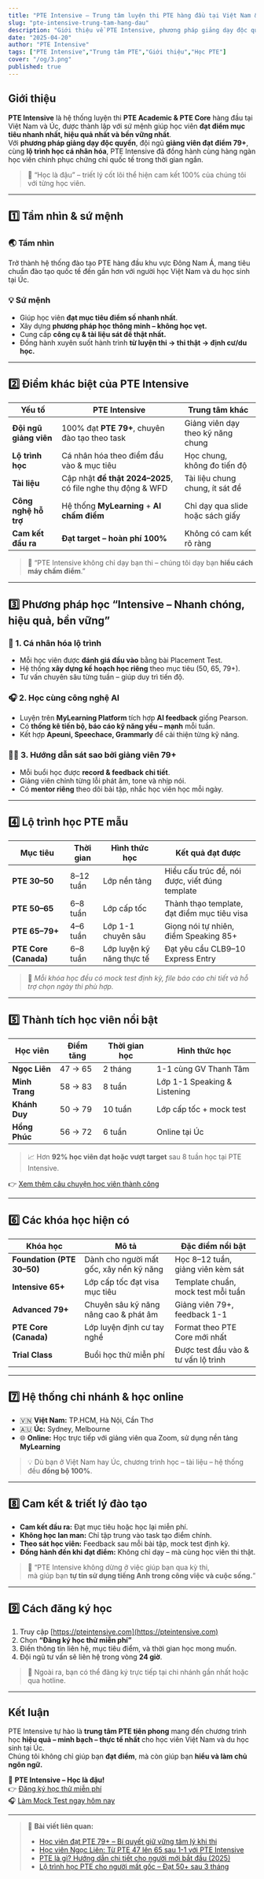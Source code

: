 ```yaml
---
title: "PTE Intensive – Trung tâm luyện thi PTE hàng đầu tại Việt Nam & Úc"
slug: "pte-intensive-trung-tam-hang-dau"
description: "Giới thiệu về PTE Intensive, phương pháp giảng dạy độc quyền, đội ngũ giảng viên chất lượng và cam kết đầu ra vượt trội."
date: "2025-04-20"
author: "PTE Intensive"
tags: ["PTE Intensive","Trung tâm PTE","Giới thiệu","Học PTE"]
cover: "/og/3.png"
published: true
---
```


## Giới thiệu

**PTE Intensive** là hệ thống luyện thi **PTE Academic & PTE Core** hàng đầu tại Việt Nam và Úc, được thành lập với sứ mệnh giúp học viên **đạt điểm mục tiêu nhanh nhất, hiệu quả nhất và bền vững nhất**.  
Với **phương pháp giảng dạy độc quyền**, đội ngũ **giảng viên đạt điểm 79+**, cùng **lộ trình học cá nhân hóa**, PTE Intensive đã đồng hành cùng hàng ngàn học viên chinh phục chứng chỉ quốc tế trong thời gian ngắn.

> 🎯 “Học là đậu” – triết lý cốt lõi thể hiện cam kết 100% của chúng tôi với từng học viên.

---

## 1️⃣ Tầm nhìn & sứ mệnh

### 🌏 **Tầm nhìn**
Trở thành hệ thống đào tạo PTE hàng đầu khu vực Đông Nam Á, mang tiêu chuẩn đào tạo quốc tế đến gần hơn với người học Việt Nam và du học sinh tại Úc.

### 💡 **Sứ mệnh**
- Giúp học viên **đạt mục tiêu điểm số nhanh nhất**.  
- Xây dựng **phương pháp học thông minh – không học vẹt.**  
- Cung cấp **công cụ & tài liệu sát đề thật nhất.**  
- Đồng hành xuyên suốt hành trình **từ luyện thi → thi thật → định cư/du học.**

---

## 2️⃣ Điểm khác biệt của PTE Intensive

| Yếu tố | PTE Intensive | Trung tâm khác |
|---------|----------------|----------------|
| **Đội ngũ giảng viên** | 100% đạt **PTE 79+**, chuyên đào tạo theo task | Giảng viên dạy theo kỹ năng chung |
| **Lộ trình học** | Cá nhân hóa theo điểm đầu vào & mục tiêu | Học chung, không đo tiến độ |
| **Tài liệu** | Cập nhật **đề thật 2024–2025**, có file nghe thụ động & WFD | Tài liệu chung chung, ít sát đề |
| **Công nghệ hỗ trợ** | Hệ thống **MyLearning** + **AI chấm điểm** | Chỉ dạy qua slide hoặc sách giấy |
| **Cam kết đầu ra** | **Đạt target – hoàn phí 100%** | Không có cam kết rõ ràng |

> 💬 “PTE Intensive không chỉ dạy bạn thi – chúng tôi dạy bạn **hiểu cách máy chấm điểm**.”

---

## 3️⃣ Phương pháp học “Intensive – Nhanh chóng, hiệu quả, bền vững”

### 🧩 1. Cá nhân hóa lộ trình
- Mỗi học viên được **đánh giá đầu vào** bằng bài Placement Test.  
- Hệ thống **xây dựng kế hoạch học riêng** theo mục tiêu (50, 65, 79+).  
- Tư vấn chuyên sâu từng tuần – giúp duy trì tiến độ.

### 🎧 2. Học cùng công nghệ AI
- Luyện trên **MyLearning Platform** tích hợp **AI feedback** giống Pearson.  
- Có **thống kê tiến bộ, báo cáo kỹ năng yếu – mạnh** mỗi tuần.  
- Kết hợp **Apeuni, Speechace, Grammarly** để cải thiện từng kỹ năng.

### 👩‍🏫 3. Hướng dẫn sát sao bởi giảng viên 79+
- Mỗi buổi học được **record & feedback chi tiết**.  
- Giảng viên chỉnh từng lỗi phát âm, tone và nhịp nói.  
- Có **mentor riêng** theo dõi bài tập, nhắc học viên học mỗi ngày.

---

## 4️⃣ Lộ trình học PTE mẫu

| Mục tiêu | Thời gian | Hình thức học | Kết quả đạt được |
|-----------|------------|----------------|------------------|
| **PTE 30–50** | 8–12 tuần | Lớp nền tảng | Hiểu cấu trúc đề, nói được, viết đúng template |
| **PTE 50–65** | 6–8 tuần | Lớp cấp tốc | Thành thạo template, đạt điểm mục tiêu visa |
| **PTE 65–79+** | 4–6 tuần | Lớp 1-1 chuyên sâu | Giọng nói tự nhiên, điểm Speaking 85+ |
| **PTE Core (Canada)** | 6–8 tuần | Lớp luyện kỹ năng thực tế | Đạt yêu cầu CLB9–10 Express Entry |

> 🧠 *Mỗi khóa học đều có mock test định kỳ, file báo cáo chi tiết và hỗ trợ chọn ngày thi phù hợp.*

---

## 5️⃣ Thành tích học viên nổi bật

| Học viên | Điểm tăng | Thời gian học | Hình thức học |
|-----------|------------|----------------|----------------|
| **Ngọc Liên** | 47 → 65 | 2 tháng | 1-1 cùng GV Thanh Tâm |
| **Minh Trang** | 58 → 83 | 8 tuần | Lớp 1-1 Speaking & Listening |
| **Khánh Duy** | 50 → 79 | 10 tuần | Lớp cấp tốc + mock test |
| **Hồng Phúc** | 56 → 72 | 6 tuần | Online tại Úc |

> 📈 Hơn **92% học viên đạt hoặc vượt target** sau 8 tuần học tại PTE Intensive.

👉 [Xem thêm câu chuyện học viên thành công](/blog/hoc-vien-79plus)

---

## 6️⃣ Các khóa học hiện có

| Khóa học | Mô tả | Đặc điểm nổi bật |
|-----------|--------|------------------|
| **Foundation (PTE 30–50)** | Dành cho người mất gốc, xây nền kỹ năng | Học 8–12 tuần, giảng viên kèm sát |
| **Intensive 65+** | Lớp cấp tốc đạt visa mục tiêu | Template chuẩn, mock test mỗi tuần |
| **Advanced 79+** | Chuyên sâu kỹ năng nâng cao & phát âm | Giảng viên 79+, feedback 1-1 |
| **PTE Core (Canada)** | Lớp luyện định cư tay nghề | Format theo PTE Core mới nhất |
| **Trial Class** | Buổi học thử miễn phí | Được test đầu vào & tư vấn lộ trình |

---

## 7️⃣ Hệ thống chi nhánh & học online

- 🇻🇳 **Việt Nam:** TP.HCM, Hà Nội, Cần Thơ  
- 🇦🇺 **Úc:** Sydney, Melbourne  
- 🌐 **Online:** Học trực tiếp với giảng viên qua Zoom, sử dụng nền tảng **MyLearning**  

> 💡 Dù bạn ở Việt Nam hay Úc, chương trình học – tài liệu – hệ thống đều **đồng bộ 100%**.

---

## 8️⃣ Cam kết & triết lý đào tạo

- **Cam kết đầu ra:** Đạt mục tiêu hoặc học lại miễn phí.  
- **Không học lan man:** Chỉ tập trung vào task tạo điểm chính.  
- **Theo sát học viên:** Feedback sau mỗi bài tập, mock test định kỳ.  
- **Đồng hành đến khi đạt điểm:** Không chỉ dạy – mà cùng học viên thi thật.

> 💬 “PTE Intensive không dừng ở việc giúp bạn qua kỳ thi,  
> mà giúp bạn **tự tin sử dụng tiếng Anh trong công việc và cuộc sống.**”

---

## 9️⃣ Cách đăng ký học

1. Truy cập [https://pteintensive.com](https://pteintensive.com)  
2. Chọn **“Đăng ký học thử miễn phí”**  
3. Điền thông tin liên hệ, mục tiêu điểm, và thời gian học mong muốn.  
4. Đội ngũ tư vấn sẽ liên hệ trong vòng **24 giờ**.

> 📅 Ngoài ra, bạn có thể đăng ký trực tiếp tại chi nhánh gần nhất hoặc qua hotline.

---

## Kết luận

PTE Intensive tự hào là **trung tâm PTE tiên phong** mang đến chương trình học **hiệu quả – minh bạch – thực tế nhất** cho học viên Việt Nam và du học sinh tại Úc.  
Chúng tôi không chỉ giúp bạn **đạt điểm**, mà còn giúp bạn **hiểu và làm chủ ngôn ngữ.**

🎯 **PTE Intensive – Học là đậu!**  
👉 [Đăng ký học thử miễn phí](https://pteintensive.com/trialclass)  
🎧 [Làm Mock Test ngay hôm nay](https://pteintensive.com/mocktest)

---

> 🔗 **Bài viết liên quan:**
> - [Học viên đạt PTE 79+ – Bí quyết giữ vững tâm lý khi thi](/blog/hoc-vien-79plus)
> - [Học viên Ngọc Liên: Từ PTE 47 lên 65 sau 1-1 với PTE Intensive](/blog/hoc-vien-ngoc-lien)
> - [PTE là gì? Hướng dẫn chi tiết cho người mới bắt đầu (2025)](/blog/pte-la-gi-2025)
> - [Lộ trình học PTE cho người mất gốc – Đạt 50+ sau 3 tháng](/blog/lo-trinh-hoc-pte-mat-goc-50plus)
